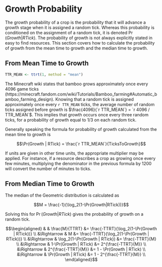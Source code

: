 # Growth Probability 

The growth probability of a crop is the probability that it will advance a growth stage when it is assigned a random tick. Whereas this probability is conditioned on the assignment of a random tick, it is denoted $\Pr(Growth | RTick)$. The probability of growth is not always explicitly stated in easy to find resources. This section covers how to calculate the probability of growth from the mean time to growth and the median time to growth.

## From Mean Time to Growth

```r
TTR_MEAN <- ttrt(1, method = "mean")
```

The Minecraft wiki states that bamboo grows approximately once every 4096 game ticks (https://minecraft.fandom.com/wiki/Tutorials/Bamboo_farming#Automatic_bamboo_farming_design). Knowing that a random tick is assigned approximately once every `r TTR_MEAN` ticks, the average number of random ticks assigned before growth is $\frac{4096}{`r TTR_MEAN`} = `r 4096 / TTR_MEAN`$. This implies that growth occurs once every three random ticks, for a probability of growth equal to 1/3 on each random tick.

Generally speaking the formula for probability of growth calculated from the mean time to growth is

$$\Pr(Growth | RTick) = \frac{`r TTR_MEAN`}{TicksToGrowth}$$

If units are given in other time units, the appropriate multiplier may be applied. For instance, if a resource describes a crop as growing once every few minutes, multiplying the denominator in the previous formula by 1200 will convert the number of minutes to ticks.

## From Median Time to Growth

The median of the Geometric distribution is calculated as 

$$M = \frac{-1}{\log_2(1-\Pr(Growth|RTick))}$$

Solving this for $\Pr(Growth|RTick)$ gives the probability of growth on a random tick. 

$$\begin{aligned}
&            &                \frac{M}{TTRT} &= \frac{-TTRT}{\log_2(1-\Pr(Growth | RTick))} \\
&\Rightarrow &                             M &= \frac{-TTRT}{\log_2(1-\Pr(Growth | RTick))}     \\
&\Rightarrow & \log_2(1-\Pr(Growth | RTick)) &= \frac{-TTRT}{M}                             \\
&\Rightarrow &         1-\Pr(Growth | RTick) &= 2^{\frac{-TTRT}{M}}       \\
&\Rightarrow &           2^{\frac{-TTRT}{M}} &= 1 - \Pr(Growth | RTick)                      \\
&\Rightarrow &        \Pr(Growth | RTick)    &= 1 - 2^{\frac{-TTRT}{M}}       \\
\end{aligned}$$























